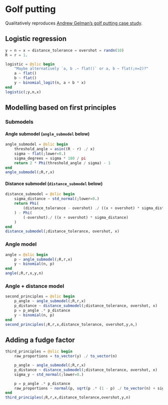 # Golf putting 

Qualitatively reproduces [Andrew Gelman's golf putting case study](https://mc-stan.org/learn-stan/case-studies/golf.html).

## Logistic regression
```julia
y = n = x = distance_tolerance = overshot = randn(10)
R = r = 1.

logistic = @slic begin 
    "Maybe alternatively `a, b .~ flat()` or a, b ~ flat(;n=2)?"
    a ~ flat()
    b ~ flat() 
    y ~ binomial_logit(n, a + b * x)
end
logistic(;y,n,x)
```

## Modelling based on first principles

### Submodels

#### Angle submodel (`angle_submodel` below)
```julia
angle_submodel = @slic begin 
    threshold_angle = asin((R - r) ./ x) 
    sigma ~ flat(;lower=0.)
    sigma_degrees = sigma * 180 / pi
    return 2 * Phi(threshold_angle / sigma) - 1
end
angle_submodel(;R,r,x)
```

#### Distance submodel (`distance_submodel` below)
```julia
distance_submodel = @slic begin 
    sigma_distance ~ std_normal(;lower=0.)
    return Phi(
        (distance_tolerance - overshot) ./ ((x + overshot) * sigma_distance)
    ) - Phi(
        (-overshot)./ ((x + overshot) * sigma_distance)
    )
end
distance_submodel(;distance_tolerance, overshot, x)
```
### Angle model
```julia
angle = @slic begin 
    p ~ angle_submodel(;R,r,x)
    y ~ binomial(n, p)
end
angle(;R,r,x,y,n)
```

### Angle + distance model

```julia
second_principles = @slic begin 
    p_angle ~ angle_submodel(;R,r,x)
    p_distance ~ distance_submodel(;distance_tolerance, overshot, x)
    p = p_angle .* p_distance
    y ~ binomial(n, p)
end
second_principles(;R,r,x,distance_tolerance, overshot,y,n,)
```

## Adding a fudge factor

```julia
third_principles = @slic begin 
    raw_proportions = to_vector(y) ./ to_vector(n)

    p_angle ~ angle_submodel(;R,r,x)
    p_distance ~ distance_submodel(;distance_tolerance, overshot, x)
    sigma_y ~ std_normal(;lower=0.)

    p = p_angle .* p_distance
    raw_proportions ~ normal(p, sqrt(p .* (1 - p) ./ to_vector(n) + sigma_y ^ 2))
end
third_principles(;R,r,x,distance_tolerance,overshot,y,n)
```